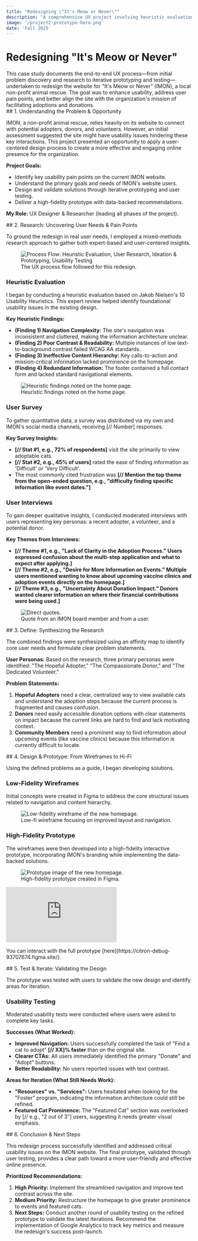```yaml
---
title: "Redesigning \"It's Meow or Never\""
description: "A comprehensive UX project involving heuristic evaluation, user research, prototyping, and usability testing to improve a non-profit's website and better support their mission."
image: '/project2-prototype-hero.png'
date: 'Fall 2025'
---
```


<div className="imon-parallax-content">

# Redesigning "It's Meow or Never"

<div className="content-section">
This case study documents the end-to-end UX process—from initial problem discovery and research to iterative prototyping and testing—undertaken to redesign the website for "It's Meow or Never" (IMON), a local non-profit animal rescue. The goal was to enhance usability, address user pain points, and better align the site with the organization's mission of facilitating adoptions and donations.
</div>

<div className="content-section">
## 1. Understanding the Problem & Opportunity

IMON, a non-profit animal rescue, relies heavily on its website to connect with potential adopters, donors, and volunteers. However, an initial assessment suggested the site might have usability issues hindering these key interactions. This project presented an opportunity to apply a user-centered design process to create a more effective and engaging online presence for the organization.

**Project Goals:**
* Identify key usability pain points on the current IMON website.
* Understand the primary goals and needs of IMON's website users.
* Design and validate solutions through iterative prototyping and user testing.
* Deliver a high-fidelity prototype with data-backed recommendations.

**My Role:** UX Designer & Researcher (leading all phases of the project).
</div>

<div className="content-section">
## 2. Research: Uncovering User Needs & Pain Points

To ground the redesign in real user needs, I employed a mixed-methods research approach to gather both expert-based and user-centered insights.

<figure className="flex flex-col items-center my-4">
    <img src="/project2-process.png" alt="Process Flow: Heuristic Evaluation, User Research, Ideation & Prototyping, Usability Testing"/>
    <figcaption className="text-sm text-zinc-600 dark:text-zinc-400 text-center mt-1 mb-4">The UX process flow followed for this redesign.</figcaption>
</figure>

### Heuristic Evaluation
I began by conducting a heuristic evaluation based on Jakob Nielsen's 10 Usability Heuristics. This expert review helped identify foundational usability issues in the existing design.

**Key Heuristic Findings:**
* **(Finding 1) Navigation Complexity:** The site's navigation was inconsistent and cluttered, making the information architecture unclear.
* **(Finding 2) Poor Contrast & Readability:** Multiple instances of low text-to-background contrast failed WCAG AA standards.
* **(Finding 3) Ineffective Content Hierarchy:** Key calls-to-action and mission-critical information lacked prominence on the homepage.
* **(Finding 4) Redundant Information:** The footer contained a full contact form and lacked standard navigational elements.

<figure className="flex flex-col items-center my-4">
    <img src="/project2-heuristic.png" alt="Heuristic findings noted on the home page."/>
    <figcaption className="text-sm text-zinc-600 dark:text-zinc-400 text-center mt-1 mb-4">Heuristic findings noted on the home page.</figcaption>
</figure>

### User Survey
To gather quantitative data, a survey was distributed via my own and IMON's social media channels, receiving \[// Number] responses.

**Key Survey Insights:**
* **\[// Stat #1, e.g., 72% of respondents]** visit the site primarily to view adoptable cats.
* **\[// Stat #2, e.g., 45% of users]** rated the ease of finding information as 'Difficult' or 'Very Difficult'.
* The most commonly cited frustration was **\[// Mention the top theme from the open-ended question, e.g., "difficulty finding specific information like event dates."]**

### User Interviews
To gain deeper qualitative insights, I conducted moderated interviews with users representing key personas: a recent adopter, a volunteer, and a potential donor.

**Key Themes from Interviews:**
* **\[// Theme #1, e.g., "Lack of Clarity in the Adoption Process." Users expressed confusion about the multi-step application and what to expect after applying.]**
* **\[// Theme #2, e.g., "Desire for More Information on Events." Multiple users mentioned wanting to know about upcoming vaccine clinics and adoption events directly on the homepage.]**
* **\[// Theme #3, e.g., "Uncertainty About Donation Impact." Donors wanted clearer information on where their financial contributions were being used.]**

<figure className="flex flex-col items-center my-4">
    <img src="/project2-quote.png" alt="Direct quotes."/>
    <figcaption className="text-sm text-zinc-600 dark:text-zinc-400 text-center mt-1 mb-4">Quote from an IMON board member and from a user.</figcaption>
</figure>
</div>

<div className="content-section">
## 3. Define: Synthesizing the Research

The combined findings were synthesized using an affinity map to identify core user needs and formulate clear problem statements.

**User Personas:**
Based on the research, three primary personas were identified: "The Hopeful Adopter," "The Compassionate Donor," and "The Dedicated Volunteer."

**Problem Statements:**
1.  **Hopeful Adopters** need a clear, centralized way to view available cats and understand the adoption steps because the current process is fragmented and causes confusion.
2.  **Donors** need easily accessible donation options with clear statements on impact because the current links are hard to find and lack motivating context.
3.  **Community Members** need a prominent way to find information about upcoming events (like vaccine clinics) because this information is currently difficult to locate.
</div>

<div className="content-section">
## 4. Design & Prototype: From Wireframes to Hi-Fi

Using the defined problems as a guide, I began developing solutions.

### Low-Fidelity Wireframes
Initial concepts were created in Figma to address the core structural issues related to navigation and content hierarchy.

<figure className="flex flex-col items-center my-4">
    <img src="/project2-wireframe-home.png" alt="Low-fidelity wireframe of the new homepage."/>
    <figcaption className="text-sm text-zinc-600 dark:text-zinc-400 text-center mt-1 mb-4">Low-fi wireframe focusing on improved layout and navigation.</figcaption>
</figure>

### High-Fidelity Prototype
The wireframes were then developed into a high-fidelity interactive prototype, incorporating IMON's branding while implementing the data-backed solutions.

<figure className="flex flex-col items-center my-4">
    <img src="/project2-prototype-home.png" alt="Prototype image of the new homepage."/>
    <figcaption className="text-sm text-zinc-600 dark:text-zinc-400 text-center mt-1 mb-4">High-fidelity prototype created in Figma.</figcaption>
</figure>

<div style={{ padding: '49.88% 0 0 0', position: 'relative' }}>
    <iframe
      src="https://player.vimeo.com/video/1130071186?badge=0&amp;autopause=0&amp;player_id=0&amp;app_id=58479&amp;autoplay=1&amp;loop=1"
      frameBorder="0"
      allow="autoplay; fullscreen; picture-in-picture; clipboard-write; web-share"
      referrerPolicy="strict-origin-when-cross-origin"
      style={{ position: 'absolute', top: 0, left: 0, width: '100%', height: '100%' }}
      title="IMON Interactive Prototype">
    </iframe>
</div>
<p className="text-sm text-zinc-600 dark:text-zinc-400 text-center mt-2">
    You can interact with the full prototype [here](https://citron-debug-93707674.figma.site/).
</p>
</div>

<div className="content-section">
## 5. Test & Iterate: Validating the Design

The prototype was tested with users to validate the new design and identify areas for iteration.

### Usability Testing
Moderated usability tests were conducted where users were asked to complete key tasks.

**Successes (What Worked):**
* **Improved Navigation:** Users successfully completed the task of "Find a cat to adopt" **\[// XX]% faster** than on the original site.
* **Clearer CTAs:** All users immediately identified the primary "Donate" and "Adopt" buttons.
* **Better Readability:** No users reported issues with text contrast.

**Areas for Iteration (What Still Needs Work):**
* **"Resources" vs. "Services":** Users hesitated when looking for the "Foster" program, indicating the information architecture could still be refined.
* **Featured Cat Prominence:** The "Featured Cat" section was overlooked by \[// e.g., "2 out of 3"] users, suggesting it needs greater visual emphasis.
</div>

<div className="content-section">
## 6. Conclusion & Next Steps

This redesign process successfully identified and addressed critical usability issues on the IMON website. The final prototype, validated through user testing, provides a clear path toward a more user-friendly and effective online presence.

**Prioritized Recommendations:**
1.  **High Priority:** Implement the streamlined navigation and improve text contrast across the site.
2.  **Medium Priority:** Restructure the homepage to give greater prominence to events and featured cats.
3.  **Next Steps:** Conduct another round of usability testing on the refined prototype to validate the latest iterations. Recommend the implementation of Google Analytics to track key metrics and measure the redesign's success post-launch.
</div>

</div>